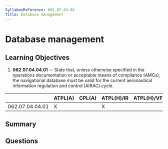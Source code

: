 ```yaml
---
SyllabusReference: 062.07.04.04
Title: Database management
---
```


# Database management

## Learning Objectives

1. **062.07.04.04.01** -- State that, unless otherwise specified in the
   operations documentation or acceptable means of compliance (AMCs), the
   navigational database must be valid for the current aeronautical information
   regulation and control (AIRAC) cycle.

|                 | ATPL(A) | CPL(A) | ATPL(H)/IR | ATPL(H)/VFR | CPL(H) | IR  | CBIR(A) |
| --------------- | ------- | ------ | ---------- | ----------- | ------ | --- | ------- |
| 062.07.04.04.01 | X       |        | X          |             |        | X   | X       |

## Summary

## Questions
